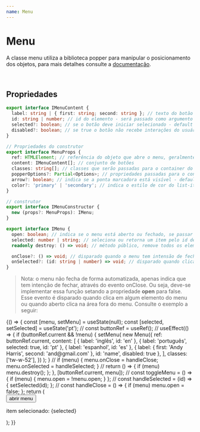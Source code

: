 ```yaml
---
name: Menu
---
```



# Menu

A classe menu utiliza a biblioteca popper para manipular o posicionamento dos objetos, para mais detalhes consulte a [documentação](https://popper.js.org/docs/v2/).

<br />

## Propriedades

```typescript
export interface IMenuContent {
  label: string | { first: string; second: string }; // texto do botão
  id: string | number; // id do elemento - será passado como argumento para o evento onSlected
  selected?: boolean; // se o botão deve iniciar selecionado - default = false
  disabled?: boolean; // se true o botão não recebe interações do usuário
}

// Propriedades do construtor
export interface MenuProps {
  ref: HTMLElement; // referência do objeto que abre o menu, geralmente um botão
  content: IMenuContent[]; // conjunto de botões
  classes: string[]; // classes que serão passadas para o container do menu
  popperOptions?: Partial<Options>; // propriedades passadas para o construtor do popper
  arrow?: boolean; // indica se a ponta marcadora está visível - default = true
  color?: 'primary' | 'secondary'; // indica o estilo de cor do list-item - default = 'primary'
}

// construtor
export interface IMenuConstructor {
  new (props?: MenuProps): IMenu;
}

export interface IMenu {
  open: boolean; // indica se o menu está aberto ou fechado, se passar algum valor, o menu abre/true ou fecha/false - default = false
  selected: number | string; // seleciona ou retorna um item pelo id de forma manual
  readonly destroy: () => void; // método público, remove todos os elementos da página

  onClose?: () => void; // disparado quando o menu tem intensão de fechar
  onSelected?: (id: string | number) => void; // disparado quando clica em um elemento do menu
}
```

> Nota: o menu não fecha de forma automatizada, apenas indica que tem intenção de fechar, através do evento onClose. Ou seja,
> deve-se implementar essa função setando a propriedade **open** para false. Esse evento é disparado quando clica em algum elemento do menu ou
> quando aberto clica na área fora do menu. Consulte o exemplo a seguir:

<Playground>
  {() => {
    const [menu, setMenu] = useState(null);
    const [selected, setSelected] = useState('pt');
    //
    const buttonRef = useRef();
    //
    useEffect(() => {
      if (buttonRef.current && !menu) {
        setMenu(
          new Menu({
            ref: buttonRef.current,
            content: [
              { label: 'inglês', id: 'en' },
              { label: 'português', selected: true, id: 'pt' },
              { label: 'espanhol', id: 'es' },
              { label: { first: 'Andy Harris', second: 'and@gmail.com' }, id: 'name', disabled: true },
            ],
            classes: ['tw-w-52'],
          })
        );
      }
      //
      if (menu) {
        menu.onClose = handleClose;
        menu.onSelected = handleSelected;
      }
      //
      return () => {
        if (menu) menu.destroy();
      };
    }, [buttonRef.current, menu]);
    //
    const toggleMenu = () => {
      if (menu) {
        menu.open = !menu.open;
      }
    };
    //
    const handleSelected = (id) => {
      setSelected(id);
    };
    //
    const handleClose = () => {
      if (menu) menu.open = false;
    };
    return (
      <div className="tw-flex">
        <button ref={buttonRef} className="tw-btn tw-btn-primary" onClick={toggleMenu}>
          abrir menu
        </button>
        <div className="tw-ml-7">
          <p className="tw-body2">
            item selecionado: <span className="tw-text-alert">{selected}</span>
          </p>
        </div>
      </div>
    );
  }}
</Playground>

